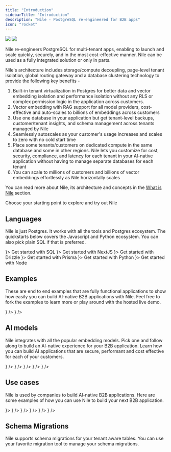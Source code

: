 ```yaml
---
title: "Introduction"
sidebarTitle: "Introduction"
description: "Nile - PostgreSQL re-engineered for B2B apps"
icon: "rocket"
---
```


<Frame>
  <img
    className="block dark:hidden"
    src="/images/welcomebanner.png"
  />
  <img
    className="hidden dark:block"
    src="/images/welcomebanner.png"
  />
</Frame>

Nile re-engineers PostgreSQL for multi-tenant apps, enabling to launch and scale quickly, securely, and in the most cost-effective manner. Nile can be used as a fully integrated solution or only in parts.

Nile's architecture includes storage/compute decoupling, page-level tenant isolation, global routing gateway and a database clustering technology to provide the following key benefits -

1. Built-in tenant virtualization in Postgres for better data and vector embedding isolation and performance isolation without any RLS or complex permission logic in the application across customers.
2. Vector embedding with RAG support for all model providers, cost-effective and auto-scales to billions of embeddings across customers
3. Use one database in your application but get tenant-level backups, customer/tenant insights, and schema management across tenants managed by Nile
4. Seamlessly autoscales as your customer's usage increases and scales to zero with no cold start time
5. Place some tenants/customers on dedicated compute in the same database and some in other regions. Nile lets you customize for cost, security, compliance, and latency for each tenant in your AI-native application without having to manage separate databases for each tenant
6. You can scale to millions of customers and billions of vector embeddings effortlessly as Nile horizontally scales

You can read more about Nile, its architecture and concepts in the [What is Nile](https://website-git-fixlanding-niledatabase.vercel.app/docs/getting-started/what_is_nile) section.

Choose your starting point to explore and try out Nile

## Languages

Nile is just Postgres. It works with all the tools and Postgres ecosystem. The quickstarts below covers the Javascript and Python ecosystem. You can also pick plain SQL if that is preferred.

<CardGroup cols={3}>
  <Card 
    title="SQL" 
    href="/getting-started/languages/sql"
    icon={<svg
    xmlns="http://www.w3.org/2000/svg"
    width={36}
    height={36}
    viewBox="0 0 32 32"
  >
    <title>{"file_type_pgsql"}</title>
    <path d="M29.507 18.773a1.378 1.378 0 0 0-1.144-.921 2.619 2.619 0 0 0-.913.051 8.2 8.2 0 0 1-1.406.185 27.125 27.125 0 0 0 2.872-6.83c.953-3.689.444-5.369-.151-6.13A8.239 8.239 0 0 0 22.121 2a11.773 11.773 0 0 0-3.453.484 12.858 12.858 0 0 0-2.02-.184 6.565 6.565 0 0 0-3.518.867 16.039 16.039 0 0 0-2.484-.624 7.694 7.694 0 0 0-5.819.924C3.093 4.691 2.289 6.819 2.438 9.792a36.351 36.351 0 0 0 1.406 6.538 22.579 22.579 0 0 0 1.514 3.863A4.786 4.786 0 0 0 7.8 22.742a2.4 2.4 0 0 0 2.379-.516 2.08 2.08 0 0 0 .5.43 3.328 3.328 0 0 0 .944.4 5.069 5.069 0 0 0 3.3-.2c.006.171.011.335.014.477.006.229.013.454.021.665a11.641 11.641 0 0 0 .441 3.3c.016.043.037.107.059.176a3.975 3.975 0 0 0 .991 1.745 2.955 2.955 0 0 0 2.09.777 4.7 4.7 0 0 0 .977-.109 4.592 4.592 0 0 0 3.091-1.787c.811-1.155 1.206-2.894 1.277-5.635l.026-.222.017-.145.191.017h.049a7.562 7.562 0 0 0 3.163-.548c.631-.293 2.654-1.361 2.177-2.8" />
    <path
      d="M27.689 19.053c-3.163.652-3.38-.418-3.38-.418 3.339-4.955 4.735-11.245 3.53-12.784-3.286-4.2-8.975-2.213-9.07-2.162l-.031.006a11.28 11.28 0 0 0-2.11-.22 5.212 5.212 0 0 0-3.34 1S3.14.294 3.612 9.733c.1 2.008 2.878 15.194 6.191 11.211 1.211-1.456 2.381-2.688 2.381-2.688a3.071 3.071 0 0 0 2.006.512l.057-.048a2.21 2.21 0 0 0 .023.567c-.854.954-.6 1.121-2.309 1.472-1.726.356-.712.989-.05 1.155a3.508 3.508 0 0 0 3.915-1.272l-.05.2c.334.268.569 1.742.53 3.079a8.481 8.481 0 0 0 .2 2.971c.264.717.526 2.329 2.769 1.849a3.307 3.307 0 0 0 2.98-3.179c.1-1.234.313-1.052.326-2.155l.174-.522c.2-1.673.032-2.213 1.186-1.962l.281.025a6.4 6.4 0 0 0 2.615-.44c1.406-.652 2.239-1.742.853-1.455"
      style={{
        fill: "#336791",
      }}
    />
    <path
      d="M13.882 10.631a.981.981 0 0 0-.674.1.247.247 0 0 0-.1.164.48.48 0 0 0 .117.314.881.881 0 0 0 .559.349.637.637 0 0 0 .09.006.725.725 0 0 0 .687-.467c.035-.248-.326-.414-.676-.463m9.442.008c-.027-.195-.374-.25-.7-.2s-.647.194-.62.389a.667.667 0 0 0 .62.411.592.592 0 0 0 .083-.006.8.8 0 0 0 .451-.247.5.5 0 0 0 .169-.343"
      style={{
        fill: "#fff",
      }}
    />
    <path
      d="M28.741 18.979c-.121-.365-.509-.482-1.154-.349-1.915.4-2.6.121-2.826-.044a26.327 26.327 0 0 0 3.373-7.565 14.374 14.374 0 0 0 .5-3.253 3.513 3.513 0 0 0-.509-2.2 7.482 7.482 0 0 0-6.049-2.825 10.363 10.363 0 0 0-3.5.551 8.717 8.717 0 0 0-1.968-.253 5.684 5.684 0 0 0-3.372.929 15.051 15.051 0 0 0-2.74-.718 6.978 6.978 0 0 0-5.242.805c-1.5 1.064-2.2 2.966-2.061 5.653a35.489 35.489 0 0 0 1.373 6.348c1.07 3.505 2.233 5.49 3.457 5.9a1.548 1.548 0 0 0 .491.081 2.049 2.049 0 0 0 1.563-.886q1.042-1.25 2.155-2.438a3.472 3.472 0 0 0 1.55.417v.042q-.14.166-.273.338c-.375.475-.452.574-1.658.823-.343.071-1.254.259-1.267.9-.014.7 1.077.991 1.2 1.022a5.144 5.144 0 0 0 1.249.162 3.634 3.634 0 0 0 2.5-.934 23.674 23.674 0 0 0 .381 5.684 2.854 2.854 0 0 0 2.729 2.1 4.378 4.378 0 0 0 .917-.1 3.462 3.462 0 0 0 3.156-3.212c.177-1.026.481-3.475.624-4.789a3.859 3.859 0 0 0 1.11.137 6.6 6.6 0 0 0 2.519-.48c.712-.331 2-1.141 1.763-1.846Zm-4.69-8.879a7.968 7.968 0 0 1-.116 1.107 10.229 10.229 0 0 0-.14 1.3 9.859 9.859 0 0 0 .1 1.47 5.236 5.236 0 0 1-.229 2.986 3.882 3.882 0 0 1-.207-.426c-.058-.141-.185-.368-.359-.681-.68-1.22-2.274-4.078-1.458-5.244.243-.347.86-.7 2.408-.512Zm-1.877-6.569a6.617 6.617 0 0 1 5.334 2.522c.975 1.245-.1 6.912-3.205 11.8l-.094-.119-.039-.049a5.524 5.524 0 0 0 .506-3.8 9.114 9.114 0 0 1-.1-1.352 9.572 9.572 0 0 1 .131-1.206 7.614 7.614 0 0 0 .123-1.493.619.619 0 0 0 .013-.21 8.381 8.381 0 0 0-1.912-3.6 8.61 8.61 0 0 0-3.039-2.284 10.246 10.246 0 0 1 2.28-.214ZM9.479 20.654c-.627.754-1.061.61-1.2.562-.928-.31-2.006-2.272-2.955-5.384a35.167 35.167 0 0 1-1.34-6.159c-.12-2.4.462-4.074 1.73-4.974 2.063-1.463 5.456-.587 6.819-.143-.02.019-.04.037-.059.057-2.237 2.259-2.184 6.119-2.178 6.355 0 .091.007.22.018.4a15.969 15.969 0 0 1-.081 3.226 4.08 4.08 0 0 0 1.067 3.413q.133.138.278.262a55.7 55.7 0 0 0-2.1 2.385Zm2.39-3.19a3.3 3.3 0 0 1-.865-2.764 16.7 16.7 0 0 0 .087-3.381 15.422 15.422 0 0 1-.014-.243A4.3 4.3 0 0 1 14 10.223a1.188 1.188 0 0 1 .918 1.026c.646 2.989.085 4.234-.365 5.235-.093.206-.181.4-.255.6l-.058.156a10.218 10.218 0 0 0-.368 1.109 2.788 2.788 0 0 1-2-.887Zm.113 4.03a1.733 1.733 0 0 1-.523-.225 2.553 2.553 0 0 1 .557-.166c1.418-.292 1.637-.5 2.116-1.105.11-.139.234-.3.406-.489.256-.287.374-.238.586-.15a.829.829 0 0 1 .408.525.585.585 0 0 1-.05.491 3.1 3.1 0 0 1-3.499 1.12Zm7.424 6.906a2.113 2.113 0 0 1-2.754-1.526 31.129 31.129 0 0 1-.3-6.853.392.392 0 0 0-.017-.124 1.643 1.643 0 0 0-.048-.23 1.589 1.589 0 0 0-.862-1.034 1.216 1.216 0 0 0-.793-.1 9.586 9.586 0 0 1 .342-1.022l.058-.157c.066-.177.148-.36.235-.554.471-1.047 1.117-2.482.416-5.722a2.044 2.044 0 0 0-2.468-1.669 5.694 5.694 0 0 0-1.887.591c-.078.04-.15.078-.216.115a8.244 8.244 0 0 1 1.918-4.952 4.711 4.711 0 0 1 3.57-1.336 7.567 7.567 0 0 1 5.781 2.763 8.774 8.774 0 0 1 1.582 2.71c-1.463-.149-2.458.14-2.962.861-1.1 1.568.6 4.612 1.416 6.075.15.268.279.5.319.6a5.432 5.432 0 0 0 .861 1.387c.077.1.152.189.208.271-.443.128-1.239.423-1.166 1.9-.058.74-.474 4.205-.686 5.43-.279 1.617-.874 2.22-2.548 2.579Zm7.242-8.288a5.714 5.714 0 0 1-1.931.4 2.422 2.422 0 0 1-1.3-.167c-.045-.919.3-1.015.66-1.117.057-.016.112-.032.166-.05a1.353 1.353 0 0 0 .11.08c.639.422 1.78.467 3.39.135h.018a4.334 4.334 0 0 1-1.116.72Z"
      style={{
        fill: "#fff",
      }}
    />
  </svg>}>
    Get started with SQL
  </Card>
  <Card 
    title="NextJS" 
    href="/getting-started/languages/nextjs"
    icon={<svg
    xmlns="http://www.w3.org/2000/svg"
    width={36}
    height={36}
    preserveAspectRatio="xMidYMid"
    viewBox="0 0 256 256"
  >
    <path d="M119.617.069c-.55.05-2.302.225-3.879.35-36.36 3.278-70.419 22.894-91.99 53.044-12.012 16.764-19.694 35.78-22.597 55.922C.125 116.415 0 118.492 0 128.025c0 9.533.125 11.61 1.151 18.64 6.957 48.065 41.165 88.449 87.56 103.411 8.309 2.678 17.067 4.504 27.027 5.605 3.879.425 20.645.425 24.524 0 17.192-1.902 31.756-6.155 46.12-13.486 2.202-1.126 2.628-1.426 2.327-1.677-.2-.15-9.584-12.735-20.845-27.948l-20.47-27.648-25.65-37.956c-14.114-20.868-25.725-37.932-25.825-37.932-.1-.025-.2 16.84-.25 37.431-.076 36.055-.1 37.506-.551 38.357-.65 1.226-1.151 1.727-2.202 2.277-.801.4-1.502.475-5.28.475h-4.33l-1.15-.725a4.679 4.679 0 0 1-1.677-1.827l-.526-1.126.05-50.166.075-50.192.776-.976c.4-.525 1.251-1.2 1.852-1.526 1.026-.5 1.426-.55 5.755-.55 5.105 0 5.956.2 7.282 1.651.376.4 14.264 21.318 30.88 46.514 16.617 25.195 39.34 59.599 50.5 76.488l20.27 30.7 1.026-.675c9.084-5.905 18.693-14.312 26.3-23.07 16.191-18.59 26.626-41.258 30.13-65.428 1.026-7.031 1.151-9.108 1.151-18.64 0-9.534-.125-11.61-1.151-18.641-6.957-48.065-41.165-88.449-87.56-103.411-8.184-2.652-16.892-4.479-26.652-5.58-2.402-.25-18.943-.525-21.02-.325Zm52.401 77.414c1.201.6 2.177 1.752 2.527 2.953.2.65.25 14.562.2 45.913l-.074 44.987-7.933-12.16-7.958-12.16v-32.702c0-21.143.1-33.028.25-33.603.4-1.401 1.277-2.502 2.478-3.153 1.026-.525 1.401-.575 5.33-.575 3.704 0 4.354.05 5.18.5Z" />
  </svg>}>
    Get started with NextJS
  </Card>
  <Card 
    title="Drizzle" 
    href="/getting-started/languages/drizzle"
    icon={<svg
    xmlns="http://www.w3.org/2000/svg"
    width={36}
    height={36}
    fill="none"
  >
    <rect width={36} height={36} fill="#17161B" rx={5} />
    <path
      fill="#C5F74F"
      d="M8.108 16.658c.336-.563 1.087-.762 1.677-.446.59.316.796 1.028.46 1.59l-3.946 6.602c-.336.562-1.087.762-1.678.446-.59-.316-.796-1.028-.46-1.59l3.947-6.602ZM16.613 11.596c.336-.562 1.087-.762 1.678-.446.59.316.796 1.028.46 1.59l-3.946 6.602c-.337.563-1.088.762-1.678.446-.59-.316-.796-1.028-.46-1.59l3.946-6.602ZM29.701 11.596c.336-.562 1.087-.762 1.677-.446.59.316.797 1.029.46 1.59l-3.946 6.603c-.336.562-1.087.762-1.677.445-.59-.316-.796-1.028-.46-1.59l3.946-6.602ZM21.193 16.658c.336-.563 1.087-.762 1.678-.446.59.316.796 1.028.46 1.59l-3.946 6.602c-.337.562-1.088.762-1.678.446-.59-.316-.796-1.028-.46-1.59l3.946-6.602Z"
    />
  </svg>}>
    Get started with Drizzle
  </Card>
  <Card 
    title="Prisma" 
    href="/getting-started/languages/prisma"
    icon={<svg
    xmlns="http://www.w3.org/2000/svg"
    width={36}
    height={36}
    viewBox="0 0 32 32"
  >
    <title>{"file_type_prisma"}</title>
    <path
      d="m25.21 24.21-12.471 3.718a.525.525 0 0 1-.667-.606l4.456-21.511a.43.43 0 0 1 .809-.094l8.249 17.661a.6.6 0 0 1-.376.832Zm2.139-.878L17.8 2.883A1.531 1.531 0 0 0 16.491 2a1.513 1.513 0 0 0-1.4.729L4.736 19.648a1.592 1.592 0 0 0 .018 1.7l5.064 7.909a1.628 1.628 0 0 0 1.83.678l14.7-4.383a1.6 1.6 0 0 0 1-2.218Z"
      style={{
        fill: "#d2d2d2",
        fillRule: "evenodd",
      }}
    />
  </svg>
}>
    Get started with Prisma
  </Card>
  <Card 
    title="Python" 
    href="/getting-started/languages/python"
    icon={<svg
    xmlns="http://www.w3.org/2000/svg"
    width={45}
    height={45}
    fill="none"
    viewBox="0 0 64 64"
  >
    <path
      fill="url(#a)"
      d="M31.885 16c-8.124 0-7.617 3.523-7.617 3.523l.01 3.65h7.752v1.095H21.197S16 23.678 16 31.876c0 8.196 4.537 7.906 4.537 7.906h2.708v-3.804s-.146-4.537 4.465-4.537h7.688s4.32.07 4.32-4.175v-7.019S40.374 16 31.885 16zm-4.275 2.454a1.394 1.394 0 1 1 0 2.79 1.393 1.393 0 0 1-1.395-1.395c0-.771.624-1.395 1.395-1.395z"
    />
    <path
      fill="url(#b)"
      d="M32.115 47.833c8.124 0 7.617-3.523 7.617-3.523l-.01-3.65H31.97v-1.095h10.832S48 40.155 48 31.958c0-8.197-4.537-7.906-4.537-7.906h-2.708v3.803s.146 4.537-4.465 4.537h-7.688s-4.32-.07-4.32 4.175v7.019s-.656 4.247 7.833 4.247zm4.275-2.454a1.393 1.393 0 0 1-1.395-1.395 1.394 1.394 0 1 1 1.395 1.395z"
    />
    <defs>
      <linearGradient
        id="a"
        x1={19.075}
        x2={34.898}
        y1={18.782}
        y2={34.658}
        gradientUnits="userSpaceOnUse"
      >
        <stop stopColor="#387EB8" />
        <stop offset={1} stopColor="#366994" />
      </linearGradient>
      <linearGradient
        id="b"
        x1={28.809}
        x2={45.803}
        y1={28.882}
        y2={45.163}
        gradientUnits="userSpaceOnUse"
      >
        <stop stopColor="#FFE052" />
        <stop offset={1} stopColor="#FFC331" />
      </linearGradient>
    </defs>
  </svg>
}>
    Get started with Python
  </Card>
  <Card 
    title="Node" 
    href="/getting-started/languages/node"
    icon={<svg xmlns="http://www.w3.org/2000/svg" width={48} height={48}>
    <path
      fill="#388e3c"
      d="m17.204 19.122-4.907 2.715a.563.563 0 0 0-.297.492v5.433c0 .203.113.39.297.492l4.908 2.717c.183.101.41.101.593 0l4.907-2.717a.566.566 0 0 0 .295-.492v-5.433a.564.564 0 0 0-.297-.492l-4.906-2.715a.613.613 0 0 0-.594 0m25.248 4.891-.818.452a.093.093 0 0 0-.049.082v.906c0 .034.019.065.049.082l.818.453a.102.102 0 0 0 .099 0l.818-.453a.095.095 0 0 0 .049-.082v-.906a.094.094 0 0 0-.05-.082l-.818-.452c-.015-.009-.032-.013-.049-.013s-.034.004-.049.013"
    />
    <path
      fill="#37474f"
      d="m35.751 13.364-2.389-1.333a.243.243 0 0 0-.361.212L33 20.295l-2.203-1.219a.613.613 0 0 0-.594 0h.001l-4.907 2.715a.563.563 0 0 0-.297.491v5.433c0 .203.113.39.297.492l4.908 2.717c.183.101.41.101.593 0l4.907-2.717a.565.565 0 0 0 .295-.492V13.788a.487.487 0 0 0-.249-.424zm-2.885 13.094-2.23 1.235a.28.28 0 0 1-.269 0l-2.231-1.235a.255.255 0 0 1-.136-.224v-2.47c0-.092.051-.177.135-.224l2.231-1.234h-.001a.29.29 0 0 1 .27 0l2.23 1.234a.259.259 0 0 1 .135.225v2.47a.257.257 0 0 1-.134.223z"
    />
    <path
      fill="#2e7d32"
      d="M17.204 19.122 12 27.762c0 .203.113.39.297.492l4.908 2.717c.183.101.41.101.593 0L23 22.329a.564.564 0 0 0-.297-.492l-4.906-2.715a.613.613 0 0 0-.594 0"
    />
    <path
      fill="#4caf50"
      d="m17.204 19.122-4.907 2.715a.563.563 0 0 0-.297.492l5.204 8.642c.183.101.41.101.593 0l4.907-2.717a.565.565 0 0 0 .296-.492l-5.203-8.64a.613.613 0 0 0-.594 0"
    />
    <path
      fill="#37474f"
      d="m47.703 21.791-4.906-2.715a.613.613 0 0 0-.594 0h.001l-4.907 2.715a.574.574 0 0 0-.297.503v5.411c0 .209.114.402.297.503l4.908 2.717a.613.613 0 0 0 .593 0l2.263-1.253a.3.3 0 0 0-.002-.526l-4.924-2.687a.263.263 0 0 1-.135-.228v-2.466c0-.092.05-.177.13-.221l2.235-1.236h-.001a.29.29 0 0 1 .27 0l2.235 1.237c.08.044.13.129.13.221v2.012a.241.241 0 0 0 .363.208l2.398-1.393a.483.483 0 0 0 .24-.417v-1.88a.576.576 0 0 0-.297-.505zm-37 0-4.906-2.715a.613.613 0 0 0-.594 0h.001L.297 21.791a.574.574 0 0 0-.297.503v7.465a.241.241 0 0 0 .363.208l2.398-1.393A.482.482 0 0 0 3 28.157v-4.393c0-.092.05-.177.13-.221l2.235-1.236a.29.29 0 0 1 .27 0l2.235 1.237c.08.044.13.129.13.221v4.393a.48.48 0 0 0 .24.417l2.398 1.393a.246.246 0 0 0 .242.001.245.245 0 0 0 .12-.21v-7.464a.576.576 0 0 0-.297-.504z"
    />
  </svg>
}>
    Get started with Node
  </Card>
</CardGroup>


## Examples

These are end to end examples that are fully functional applications to show how easily you can build AI-native B2B applications with Nile. Feel free to fork the examples to learn more or play around with the hosted live demo.

<CardGroup>
  <Card
    title="Chat with PDF"
    description="Build a chat interface for your PDF documents"
    href="/getting-started/examples/chat_with_pdf"
    icon={<svg
    xmlns="http://www.w3.org/2000/svg"
    xmlSpace="preserve"
    width={800}
    height={800}
    viewBox="0 0 60 60"
    {...props}
  >
    <path d="M57.348.793H12.652A2.655 2.655 0 0 0 10 3.446v7.347h34.348A4.658 4.658 0 0 1 49 15.446v25.347h1.586L60 50.207V3.446A2.655 2.655 0 0 0 57.348.793z" />
    <path d="M44.348 12.793H2.652A2.655 2.655 0 0 0 0 15.446v43.761l9.414-9.414h34.934A2.655 2.655 0 0 0 47 47.14V15.446a2.655 2.655 0 0 0-2.652-2.653zM11 22.793h12a1 1 0 1 1 0 2H11a1 1 0 1 1 0-2zm25 16H11a1 1 0 1 1 0-2h25a1 1 0 1 1 0 2zm0-7H11a1 1 0 1 1 0-2h25a1 1 0 1 1 0 2z" />
  </svg>}
  />
  <Card
    title="Code Assistant"
    description="Build an AI code assistant"
    href="/getting-started/examples/code_assistant"
    icon="vector.png"
  />
  <Card
    title="Task Genius"
    description="Build a task management app with AI"
    href="/getting-started/examples/task_genius"
    icon="taskgenius2.png"
  />
  <Card
    title="Sales Insight"
    description="Build a sales intelligence app"
    href="/getting-started/examples/sales_insight"
    icon={<svg
    xmlns="http://www.w3.org/2000/svg"
    xmlSpace="preserve"
    width={36}
    height={36}
    fill="#fff"
    viewBox="0 0 512 512"
    {...props}
  >
    <path d="M133.12 149.049H5.689A5.69 5.69 0 0 0 0 154.738V471.04c0 9.425 7.641 17.067 17.067 17.067H133.12a5.69 5.69 0 0 0 5.689-5.689v-327.68a5.69 5.69 0 0 0-5.689-5.689zM89.889 418.702h-40.96c-9.425 0-17.067-7.641-17.067-17.067s7.641-17.067 17.067-17.067h40.96c9.425 0 17.067 7.641 17.067 17.067s-7.641 17.067-17.067 17.067zm0-83.058h-40.96c-9.425 0-17.067-7.641-17.067-17.067 0-9.425 7.641-17.067 17.067-17.067h40.96c9.425 0 17.067 7.641 17.067 17.067s-7.641 17.067-17.067 17.067zm0-83.057h-40.96c-9.425 0-17.067-7.641-17.067-17.067s7.641-17.067 17.067-17.067h40.96c9.425 0 17.067 7.641 17.067 17.067s-7.641 17.067-17.067 17.067zM494.933 23.893H17.067C7.641 23.893 0 31.535 0 40.96v68.267a5.69 5.69 0 0 0 5.689 5.689h500.622a5.69 5.69 0 0 0 5.689-5.689V40.96c0-9.425-7.641-17.067-17.067-17.067zM64.853 80.782c-6.284 0-11.378-5.094-11.378-11.378s5.094-11.378 11.378-11.378 11.378 5.094 11.378 11.378-5.094 11.378-11.378 11.378zm45.511 0c-6.284 0-11.378-5.094-11.378-11.378s5.094-11.378 11.378-11.378 11.378 5.094 11.378 11.378-5.094 11.378-11.378 11.378zm45.512 0c-6.284 0-11.378-5.094-11.378-11.378s5.094-11.378 11.378-11.378 11.378 5.094 11.378 11.378c-.001 6.284-5.095 11.378-11.378 11.378zM506.311 149.049h-327.68a5.69 5.69 0 0 0-5.689 5.689v327.68a5.69 5.69 0 0 0 5.689 5.689h316.302c9.425 0 17.067-7.641 17.067-17.067V154.738a5.689 5.689 0 0 0-5.689-5.689zm-101.262 215.04V409.6c0 9.425-7.641 17.067-17.067 17.067H296.96c-9.425 0-17.067-7.641-17.067-17.067v-45.511c0-17.92 7.583-34.092 19.695-45.511-41.186-38.831-13.463-108.089 42.883-108.089 56.395 0 84.023 69.303 42.883 108.089 12.112 11.418 19.695 27.591 19.695 45.511z" />
  </svg>}
  />
</CardGroup>

## AI models

Nile integrates with all the popular embedding models. Pick one and follow along to build an AI-native experience for your B2B application. Learn how you can build AI applications that are secure, performant and cost effective for each of your customers.

<CardGroup>
  <Card
    title="Cohere"
    description="Use Cohere's embedding models"
    href="/ai-embeddings/embedding-models/cohere"
    icon={<svg
    xmlns="http://www.w3.org/2000/svg"
    width={500}
    height={500}
    fill="none"
    viewBox="0 0 512 512"
    {...props}
  >
    <path
      fill="#39594D"
      d="M28.706 17.497c2.525 0 4.735-1.263 5.609-3.812.17-.51-.074-.85-.558-.85h-.948c-.437 0-.728.194-.923.606-.752 1.482-1.797 2.015-3.108 2.015-2.332 0-3.764-1.627-3.764-4.346 0-2.719 1.482-4.347 3.714-4.347 1.36 0 2.478.583 3.182 1.967.219.413.484.607.923.607h.947c.485 0 .729-.316.559-.778-1.02-2.769-3.303-3.836-5.633-3.836-3.52 0-6.144 2.599-6.144 6.387 0 3.788 2.502 6.387 6.144 6.387ZM92.25 9.993c.315-2.065 1.724-3.351 3.642-3.351 1.919 0 3.351 1.31 3.52 3.35H92.25Zm3.74 7.504c2.234 0 4.468-1.044 5.561-3.4.267-.558.024-.947-.461-.947h-.898c-.436 0-.704.194-.923.583-.728 1.286-1.99 1.82-3.277 1.82-2.21 0-3.643-1.505-3.812-3.957h8.912c.485 0 .802-.267.802-.777-.098-3.812-2.574-6.094-5.998-6.094-3.425 0-6.144 2.477-6.144 6.387 0 3.909 2.647 6.386 6.241 6.386l-.003-.001Zm-14.132-6.07h.802c.484 0 .752-.267.825-.778.463-3.28 2.383-3.716 4.426-3.618a.75.75 0 0 0 .794-.754v-.752c0-.485-.243-.778-.728-.802-1.807-.069-3.42.552-4.351 2.308-.052.096-.195.07-.207-.038l-.151-1.324c-.048-.485-.315-.728-.802-.728H78.8a.778.778 0 0 0-.778.777v.413c0 .429.348.778.778.778h1.506c.428 0 .777.348.777.778v2.962c0 .428.348.778.778.778h-.003Zm-3.278 5.828h7.6c.485 0 .778-.291.778-.778v-.413c0-.485-.291-.777-.778-.777h-1.943c-.484 0-.777-.292-.777-.778v-1.336c0-.485-.292-.778-.778-.778h-.826c-.485 0-.778.29-.778.778v1.336c0 .485-.291.778-.777.778h-1.724c-.485 0-.778.29-.778.777v.413c0 .485.291.778.778.778h.003Zm-11.728-7.26c.315-2.065 1.723-3.351 3.642-3.351 1.919 0 3.351 1.31 3.52 3.35h-7.162Zm3.74 7.503c2.234 0 4.468-1.043 5.56-3.399.268-.558.025-.947-.46-.947h-.898c-.437 0-.704.194-.923.582-.728 1.287-1.99 1.821-3.277 1.821-2.21 0-3.643-1.505-3.812-3.957h8.912c.485 0 .802-.267.802-.778-.098-3.812-2.574-6.094-5.998-6.094-3.425 0-6.144 2.478-6.144 6.387 0 3.91 2.647 6.387 6.241 6.387l-.003-.002Zm-28.093 0c3.642 0 6.241-2.695 6.241-6.387 0-3.691-2.599-6.386-6.241-6.386-3.642 0-6.241 2.744-6.241 6.386 0 .85.145 1.798.582 2.841.22.51.632.583 1.07.267l.703-.51c.365-.268.461-.583.34-1.044a5.16 5.16 0 0 1-.244-1.601c0-2.55 1.53-4.299 3.788-4.299s3.788 1.724 3.788 4.346c0 2.623-1.506 4.347-3.74 4.347-.778 0-1.506-.146-2.38-.802-.364-.291-.704-.34-1.092-.048l-.535.389c-.437.315-.485.752-.074 1.093a6.378 6.378 0 0 0 4.032 1.408h.003Zm9.323-.243h.802a.778.778 0 0 0 .778-.778v-5.802c0-2.452 1.31-3.91 3.35-3.91 1.846 0 2.915 1.215 2.915 3.449v6.265c0 .428.348.778.778.778h.825a.778.778 0 0 0 .778-.778V9.825c0-3.277-1.675-5.099-4.516-5.099-1.934 0-3.077.792-3.93 1.894a.11.11 0 0 1-.197-.067V1.278A.785.785 0 0 0 52.624.5h-.802a.778.778 0 0 0-.778.778v15.2c0 .427.348.777.778.777Z"
    />
    <g clipPath="url(#a)">
      <path
        fill="#39594D"
        fillRule="evenodd"
        d="M5.508 10.622c.457 0 1.367-.025 2.626-.543 1.466-.604 4.383-1.7 6.487-2.825 1.471-.787 2.117-1.828 2.117-3.23A3.523 3.523 0 0 0 13.213.5H5.061C2.266.5 0 2.766 0 5.561s2.122 5.06 5.508 5.06Z"
        clipRule="evenodd"
      />
      <path
        fill="#D18EE2"
        fillRule="evenodd"
        d="M6.887 14.107a3.39 3.39 0 0 1 2.09-3.13l2.568-1.066C14.142 8.833 17 10.74 17 13.554a3.944 3.944 0 0 1-3.945 3.943h-2.78a3.39 3.39 0 0 1-3.388-3.39Z"
        clipRule="evenodd"
      />
      <path
        fill="#FF7759"
        d="M2.917 11.29A2.917 2.917 0 0 0 0 14.206v.377a2.917 2.917 0 0 0 5.835 0v-.378a2.917 2.917 0 0 0-2.918-2.917Z"
      />
    </g>
    <defs>
      <clipPath id="a">
        <path fill="#fff" d="M0 .5h17v17H0z" />
      </clipPath>
    </defs>
  </svg>}
  />
  <Card
    title="OpenAI"
    description="Use OpenAI's embedding models"
    href="/ai-embeddings/embedding-models/open_ai"
    icon={<svg
    xmlns="http://www.w3.org/2000/svg"
    width={100}
    height={28}
    fill="none"
    {...props}
  >
    <path
      fill="#fff"
      fillRule="evenodd"
      d="M24.801 5.864a6.863 6.863 0 0 1 .59 5.637V11.5a6.944 6.944 0 0 1 .857 8.137 6.866 6.866 0 0 1-4.59 3.329 6.943 6.943 0 0 1-6.624 4.809 6.86 6.86 0 0 1-5.177-2.307 6.941 6.941 0 0 1-7.476-3.33 6.863 6.863 0 0 1-.59-5.637 6.943 6.943 0 0 1-.853-8.14 6.866 6.866 0 0 1 4.59-3.329 6.942 6.942 0 0 1 6.62-4.805 6.865 6.865 0 0 1 5.177 2.308 6.941 6.941 0 0 1 7.476 3.33Zm-13.07 18.915a5.146 5.146 0 0 0 3.305 1.195 5.17 5.17 0 0 0 5.158-5.163v-6.404a.081.081 0 0 0-.045-.064l-2.319-1.339v7.734a.892.892 0 0 1-.45.78l-5.486 3.169c-.048.03-.121.07-.163.092Zm-8.403-7.002a5.14 5.14 0 0 0 .616 3.46 5.17 5.17 0 0 0 7.053 1.889l5.545-3.202a.086.086 0 0 0 .033-.071v-2.678l-6.697 3.868a.893.893 0 0 1-.901 0L3.49 17.874a6.325 6.325 0 0 1-.114-.068l-.049-.029ZM5.187 7A5.146 5.146 0 0 0 2.5 9.262a5.169 5.169 0 0 0 1.889 7.05l5.546 3.205a.082.082 0 0 0 .078-.007l2.319-1.339-6.697-3.866a.893.893 0 0 1-.45-.78V7.084l.002-.085Zm9.665 2.828 6.697 3.868c.279.16.45.458.448.78V21a5.164 5.164 0 0 0 .797-9.317l-5.546-3.201a.082.082 0 0 0-.078.007l-2.318 1.337Zm9.002.394a7.509 7.509 0 0 0-.16-.097l-5.487-3.168a.893.893 0 0 0-.9 0l-6.698 3.867V8.146a.086.086 0 0 1 .033-.071l5.545-3.2a5.162 5.162 0 0 1 7.667 5.346ZM7.03 13.655l2.32 1.339.003-7.732a.89.89 0 0 1 .451-.78l5.486-3.168c.048-.03.12-.07.163-.092a5.164 5.164 0 0 0-8.467 3.965v6.404c.003.028.02.052.044.064Zm6.562-3.1-2.983 1.723v3.444l2.983 1.722 2.983-1.722v-3.444l-2.983-1.722ZM31.45 13.47c0 4.504 2.893 7.645 6.901 7.645s6.901-3.14 6.901-7.645c0-4.504-2.893-7.645-6.9-7.645-4.01 0-6.902 3.14-6.902 7.645Zm11.157 0c0 3.223-1.756 5.31-4.256 5.31s-4.256-2.087-4.256-5.31c0-3.223 1.756-5.31 4.256-5.31s4.256 2.087 4.256 5.31ZM52.7 21.115c3.037 0 4.773-2.562 4.773-5.64 0-3.08-1.736-5.642-4.773-5.642-1.405 0-2.438.558-3.12 1.364V10.04H47.1v14.567h2.48V19.75c.682.806 1.715 1.364 3.12 1.364Zm-3.182-5.95c0-2.046 1.157-3.162 2.686-3.162 1.797 0 2.769 1.405 2.769 3.471s-.971 3.471-2.769 3.471c-1.529 0-2.686-1.136-2.686-3.14v-.64ZM68.832 18.078c-.765 1.9-2.48 3.037-4.65 3.037-3.099 0-5.268-2.294-5.268-5.64 0-3.183 2.025-5.642 5.165-5.642 3.141 0 4.815 2.377 4.815 5.352v.826H61.29c.186 1.86 1.302 2.996 2.893 2.996 1.219 0 2.19-.62 2.52-1.735l2.129.806Zm-2.438-3.926c-.021-1.199-.765-2.232-2.335-2.232-1.281 0-2.273.765-2.645 2.232h4.98Z"
      clipRule="evenodd"
    />
    <path
      fill="#fff"
      d="M70.754 20.888h2.48v-6.364c0-1.55 1.136-2.376 2.252-2.376 1.363 0 1.9.97 1.9 2.314v6.426h2.48v-7.15c0-2.334-1.364-3.905-3.637-3.905-1.405 0-2.376.641-2.996 1.364V10.04h-2.479v10.848Z"
    />
    <path
      fill="#fff"
      fillRule="evenodd"
      d="m81.508 20.888 5.62-14.836h2.996l5.62 14.836h-2.666l-1.28-3.389h-6.406l-1.26 3.389h-2.624Zm9.421-5.703-2.355-6.199-2.314 6.199h4.67Z"
      clipRule="evenodd"
    />
    <path fill="#fff" d="M100 6.095h-2.645v14.836H100V6.095Z" />
  </svg>}
  />
  <Card
    title="Fireworks"
    description="Use Fireworks' embedding models"
    href="/ai-embeddings/embedding-models/fireworks"
    icon={<svg
    xmlns="http://www.w3.org/2000/svg"
    width={100}
    height={28}
    style={{
      shapeRendering: "geometricPrecision",
      textRendering: "geometricPrecision",
      imageRendering: "optimizeQuality",
      fillRule: "evenodd",
      clipRule: "evenodd",
    }}
    {...props}
  >
    <path
      fill="#671fff"
      d="M54.5 44.5a57.124 57.124 0 0 1 15 1 710.673 710.673 0 0 0 20 46 694.752 694.752 0 0 0 20-46c5-1.333 10-1.333 15 0a4928.91 4928.91 0 0 0-21.5 52c-2.816 8.492-8.649 11.992-17.5 10.5-3.062-1.061-5.562-2.894-7.5-5.5a1038.402 1038.402 0 0 1-23.5-58Z"
      style={{
        opacity: 0.931,
      }}
    />
    <path
      fill="#6720ff"
      d="M-.5 134.5v-5a98.714 98.714 0 0 0 5-8.5l52-1a1738.9 1738.9 0 0 1-35-35.5c-1.114-1.223-1.28-2.556-.5-4 1.376-3.673 3.21-7.006 5.5-10a2632.915 2632.915 0 0 1 43.5 43c4.576 8.574 2.743 15.407-5.5 20.5-21.664.5-43.33.667-65 .5Z"
      style={{
        opacity: 0.931,
      }}
    />
    <path
      fill="#6720ff"
      d="M179.5 130.5v4c-21.669.167-43.336 0-65-.5-8.243-5.093-10.076-11.926-5.5-20.5l43-43a9.564 9.564 0 0 1 3 3c.249 2.677 1.249 5.01 3 7 .781 1.444.614 2.777-.5 4a1753.25 1753.25 0 0 1-35 35.5c17.343.167 34.676.667 52 1.5a95.537 95.537 0 0 1 5 9Z"
      style={{
        opacity: 0.936,
      }}
    />
  </svg>}
  />
  <Card
    title="Google AI"
    description="Use Google's embedding models"
    href="/ai-embeddings/embeddin-models/google"
    icon={<svg
      xmlns="http://www.w3.org/2000/svg"
      width={36}
      height={36}
      viewBox="0 0 32 32"
      {...props}
    >
      <defs>
        <path
          id="A"
          d="M44.5 20H24v8.5h11.8C34.7 33.9 30.1 37 24 37c-7.2 0-13-5.8-13-13s5.8-13 13-13c3.1 0 5.9 1.1 8.1 2.9l6.4-6.4C34.6 4.1 29.6 2 24 2 11.8 2 2 11.8 2 24s9.8 22 22 22c11 0 21-8 21-22 0-1.3-.2-2.7-.5-4z"
        />
      </defs>
      <clipPath id="B">
        <use xlinkHref="#A" />
      </clipPath>
      <g transform="matrix(.727273 0 0 .727273 -.954545 -1.45455)">
        <path
          d="M0 37V11l17 13z"
          clipPath="url(#B)"
          fill="#fbbc05"
        />
        <path
          d="M0 11l17 13 7-6.1L48 14V0H0z"
          clipPath="url(#B)"
          fill="#ea4335"
        />
        <path
          d="M0 37l30-23 7.9 1L48 0v48H0z"
          clipPath="url(#B)"
          fill="#34a853"
        />
        <path
          d="M48 48L17 24l-4-3 35-10z"
          clipPath="url(#B)"
          fill="#4285f4"
        />
      </g>
    </svg>}
  />
  <Card
    title="Deep Infra"
    description="Use Deep Infra's embedding models"
    href="/ai-embeddings/embedding-models/deepinfra"
    icon="deepinfra.svg"
  />
  <Card
    title="Voyage"
    description="Use Voyage's embedding models"
    href="/ai-embeddings/embedding-models/voyage"
    icon={<svg
    xmlns="http://www.w3.org/2000/svg"
    width={36}
    height={36}
    viewBox="0 0 32 32"
    style={{
      shapeRendering: "geometricPrecision",
      textRendering: "geometricPrecision",
      imageRendering: "optimizeQuality",
      fillRule: "evenodd",
      clipRule: "evenodd",
    }}
    {...props}
  >
    <path
      fill="#2a3275"
      d="M263.5 63.5c4.846 4.253 5.18 8.92 1 14a18.085 18.085 0 0 1-3.5-2c-2.607.623-5.107 1.29-7.5 2-18.029 5.254-23.529 16.587-16.5 34 3.103 3.614 6.603 6.614 10.5 9a51.569 51.569 0 0 1-1 7h-3v-4c-5.179-.302-10.179.365-15 2-7.374-8.32-11.041-17.82-11-28.5 5.125-25.302 20.458-36.469 46-33.5Z"
      style={{
        opacity: 1,
      }}
    />
    <path
      fill="#2a3275"
      d="M263.5 63.5c21.801 6.583 31.301 21.25 28.5 44-4.592 16.376-14.925 26.376-31 30h-12c-7.598-2.232-14.432-6.232-20.5-12 4.821-1.635 9.821-2.302 15-2v4h3a51.569 51.569 0 0 0 1-7c15.03 3.238 24.863-2.429 29.5-17 .719-15.806-7.115-24.472-23.5-26 2.393-.71 4.893-1.377 7.5-2a18.085 18.085 0 0 0 3.5 2c4.18-5.08 3.846-9.747-1-14Z"
      style={{
        opacity: 1,
      }}
    />
    <path
      fill="#5697d9"
      d="M320.5 138.5c-1.208-.734-2.541-1.067-4-1-9.229-1.729-14.563-7.229-16-16.5 2.386-8.066 7.72-11.732 16-11a549.517 549.517 0 0 1 29 12c6.635 8.359 5.635 15.859-3 22.5-1.406-1.168-2.572-.835-3.5 1a75.552 75.552 0 0 1-8-3l-1 1a36.213 36.213 0 0 0-9.5-5Z"
      style={{
        opacity: 0.999,
      }}
    />
    <path
      fill="#2a3274"
      d="M107.5 114.5c22.659-2.151 37.492 7.515 44.5 29 2.415 25.037-8.418 40.37-32.5 46-9.542-.078-18.542-2.578-27-7.5-2.073-3.076-4.74-5.41-8-7l1-1-6-9 1-1c-.496-1.996-1.496-3.663-3-5-1.322-21.939 8.678-36.772 30-44.5Zm5 15c14.317-.229 22.651 7.271 25 22.5-1.666 12.497-8.999 19.664-22 21.5-13-1.667-20.333-9-22-22 1.66-11.959 7.993-19.292 19-22Z"
      style={{
        opacity: 1,
      }}
    />
    <path
      fill="#5797da"
      d="M193.5 109.5c12.867-.633 18.034 5.367 15.5 18-1.167 2.5-3 4.333-5.5 5.5-8.984 3.872-18.984 7.706-30 11.5-11.195-2.725-14.695-9.392-10.5-20 1.938-2.606 4.438-4.439 7.5-5.5a311.602 311.602 0 0 0 23-9.5Z"
      style={{
        opacity: 0.998,
      }}
    />
    <path
      fill="#2a3275"
      d="m403.5 115.5 3 3c.522 3.535 1.522 6.868 3 10a18.404 18.404 0 0 1-7 2c-16.566-2.549-26.233 4.451-29 21 .829 10.488 6.162 17.488 16 21 1.548 1.294 3.548 1.961 6 2 2.452-.039 4.452-.706 6-2h2c.768.763 1.268 1.763 1.5 3 1.754-1.75 3.921-2.417 6.5-2-.313 3.913.353 7.579 2 11-.722.418-1.222 1.084-1.5 2l-1-1c-2.95.892-5.617 2.225-8 4-3.821-.902-7.821-.902-12 0-5.594-1.84-11.428-4.006-17.5-6.5-4.341-4.74-8.675-10.073-13-16l1-1c-6.456-16.257-3.122-30.757 10-43.5 9.726-7.369 20.392-9.702 32-7Z"
      style={{
        opacity: 0.997,
      }}
    />
    <path
      fill="#55a"
      d="M316.5 137.5c1.459-.067 2.792.266 4 1-1.462.971-2.795.638-4-1Z"
      style={{
        opacity: 0.012,
      }}
    />
    <path
      fill="#2a3275"
      d="M403.5 115.5c10.712 1.86 18.878 7.527 24.5 17 9.449 21.557 4.616 38.89-14.5 52-1.647-3.421-2.313-7.087-2-11-2.579-.417-4.746.25-6.5 2-.232-1.237-.732-2.237-1.5-3 13.843-8.361 17.01-19.695 9.5-34-3.648-3.236-7.148-5.903-10.5-8a18.404 18.404 0 0 0 7-2c-1.478-3.132-2.478-6.465-3-10l-3-3Z"
      style={{
        opacity: 1,
      }}
    />
    <path
      fill="#5697d9"
      d="M169.5 160.5c11.775 2.38 23.108 6.214 34 11.5 6.386 5.144 7.552 11.311 3.5 18.5-2.993 2.836-6.493 4.836-10.5 6a3518.825 3518.825 0 0 0-32-13c-6.641-9.693-4.975-17.359 5-23Z"
      style={{
        opacity: 0.998,
      }}
    />
    <path
      fill="#5697d9"
      d="m331.5 189.5-4 2c-.333-1.333-.667-1.333-1 0a67.39 67.39 0 0 0-12.5 5 31.041 31.041 0 0 1-8-4l-1 1c-2.43-2.635-3.93-5.468-4.5-8.5-.181-6.306 2.486-10.973 8-14l26-10c9.277-.863 14.61 3.303 16 12.5-1.904 7.738-6.071 12.072-12.5 13-1.676.561-3.009 1.561-4 3-.977-1.274-1.811-1.274-2.5 0Z"
      style={{
        opacity: 0.999,
      }}
    />
    <path
      fill="#2a3867"
      d="M389.5 172.5c4 1.333 8 1.333 12 0-1.548 1.294-3.548 1.961-6 2-2.452-.039-4.452-.706-6-2Z"
      style={{
        opacity: 0.621,
      }}
    />
    <path
      fill="#2a3275"
      d="M282.5 178.5c8.88 9.161 12.046 20.161 9.5 33-3.797 14.465-12.797 24.132-27 29-1.626-.354-3.459-.354-5.5 0-1.068-.934-2.401-1.268-4-1a13.116 13.116 0 0 0-1-7c-1.268.928-2.601 1.095-4 .5-4.123-6.066-2.457-8.232 5-6.5 2.14-.056 3.806-.723 5-2 14.964-5.761 19.797-16.094 14.5-31-2.028-3.192-4.528-5.859-7.5-8 3.425-2.261 4.759-5.594 4-10a9.86 9.86 0 0 1 6 1c1.032 2.693 2.698 3.36 5 2Z"
      style={{
        opacity: 0.999,
      }}
    />
    <path
      fill="#2a3274"
      d="M282.5 178.5c-2.302 1.36-3.968.693-5-2a9.86 9.86 0 0 0-6-1c.759 4.406-.575 7.739-4 10-11.476-6.166-21.309-4.5-29.5 5-7.183 12.018-5.35 22.518 5.5 31.5 5.397 3.215 11.063 4.048 17 2.5-1.194 1.277-2.86 1.944-5 2-7.457-1.732-9.123.434-5 6.5 1.399.595 2.732.428 4-.5a13.116 13.116 0 0 1 1 7c1.599-.268 2.932.066 4 1-13.499 1.561-24.499-2.772-33-13a79.702 79.702 0 0 1-9-16.5c-1.208-22.458 8.792-37.124 30-44 14.017-2.757 25.683 1.076 35 11.5Z"
      style={{
        opacity: 0.997,
      }}
    />
    <path
      fill="#55a"
      d="M331.5 189.5c1.333.667 1.333.667 0 0ZM326.5 191.5h1c-.185.67-.519.67-1 0Z"
      style={{
        opacity: 0.012,
      }}
    />
    <path
      fill="#2a3375"
      d="M138.5 226.5c-.65.304-1.317.637-2 1-1.35-1.45-3.016-2.117-5-2 .219-1.175-.114-2.175-1-3-6.169.593-12.502.926-19 1v9c1.599-.268 2.932.066 4 1-7.789.226-13.789 3.559-18 10-5.128 7.773-5.294 15.773-.5 24a63.688 63.688 0 0 1 6.5 7c-1.651.164-3.318 1.164-5 3l-1-1 2-2a18.915 18.915 0 0 0-5-3 92.31 92.31 0 0 1-3-9c1.308-4.198 1.308-8.364 0-12.5a18.085 18.085 0 0 0 2-3.5c-1.725-5.45-2.558-11.116-2.5-17a10.503 10.503 0 0 0-3.5 5c.566 2.917.566 5.917 0 9-2.614-.223-4.28.944-5 3.5a4.934 4.934 0 0 0 3 .5c.079 2.166.746 4.166 2 6a16.236 16.236 0 0 1-2 5c1.426 2.326 3.093 3.492 5 3.5-.114 1.28-.78 2.113-2 2.5-2.54-.615-5.04-1.282-7.5-2 .559 2.138.392 4.138-.5 6-6.048-16.677-1.715-31.177 13-43.5 10.551-6.539 21.884-8.206 34-5 4.077 1.6 7.744 3.766 11 6.5Z"
      style={{
        opacity: 0.992,
      }}
    />
    <path
      fill="#5697d9"
      d="M335.5 246.5a537.734 537.734 0 0 0-28-10.5 21.53 21.53 0 0 0-6-5c.714-1.343.38-2.676-1-4-.73-9.124 3.604-14.29 13-15.5a302.726 302.726 0 0 1 31 11.5c7.842 7.669 7.509 15.002-1 22a18.991 18.991 0 0 1-8 1.5Z"
      style={{
        opacity: 1,
      }}
    />
    <path
      fill="#5698d9"
      d="M199.5 241.5c-9.069 3.229-17.736 6.562-26 10-4.447-1.39-8.447-3.556-12-6.5.714-1.343.38-2.676-1-4 .071-3.464.905-6.964 2.5-10.5l2.5-2.5a218.998 218.998 0 0 1 32-12.5c11.14 2.613 14.64 9.28 10.5 20-2.322 2.895-5.155 4.895-8.5 6Z"
      style={{
        opacity: 0.995,
      }}
    />
    <path
      fill="#2a3275"
      d="M411.5 221.5c-1.513 3.818-2.18 7.818-2 12l-6 1c-12.046-2.614-21.212 1.052-27.5 11-.84 2.702-1.673 5.368-2.5 8a147.318 147.318 0 0 1-2.5 8c-1.495-4.166-2.995-4.5-4.5-1 3.453.979 3.786 2.479 1 4.5-1.242.311-2.242-.189-3-1.5-1.342 1.505-3.008 2.172-5 2-4.56-23.215 4.773-38.715 28-46.5 8.263-1.152 16.263-.319 24 2.5Z"
      style={{
        opacity: 1,
      }}
    />
    <path
      fill="#55a"
      d="M199.5 241.5c1.333.667 1.333.667 0 0Z"
      style={{
        opacity: 0.012,
      }}
    />
    <path
      fill="#2a3275"
      d="M138.5 226.5c12.968 10.848 17.134 24.514 12.5 41-9.16 20.644-24.66 28.644-46.5 24-11.463-4.063-19.463-11.73-24-23 .892-1.862 1.059-3.862.5-6 2.46.718 4.96 1.385 7.5 2 1.22-.387 1.886-1.22 2-2.5-1.907-.008-3.574-1.174-5-3.5a16.236 16.236 0 0 0 2-5c-1.254-1.834-1.921-3.834-2-6a4.934 4.934 0 0 1-3-.5c.72-2.556 2.386-3.723 5-3.5.566-3.083.566-6.083 0-9a10.503 10.503 0 0 1 3.5-5c-.058 5.884.775 11.55 2.5 17a18.085 18.085 0 0 1-2 3.5c1.308 4.136 1.308 8.302 0 12.5a92.31 92.31 0 0 0 3 9c1.832.748 3.5 1.748 5 3l-2 2 1 1c1.682-1.836 3.349-2.836 5-3 18.471 6.541 29.804.208 34-19-1.627-12.96-8.96-20.293-22-22-1.068-.934-2.401-1.268-4-1v-9a225.372 225.372 0 0 0 19-1c.886.825 1.219 1.825 1 3 1.984-.117 3.65.55 5 2 .683-.363 1.35-.696 2-1Zm-23 7c13.04 1.707 20.373 9.04 22 22-4.196 19.208-15.529 25.541-34 19a63.688 63.688 0 0 0-6.5-7c-4.794-8.227-4.628-16.227.5-24 4.211-6.441 10.211-9.774 18-10Z"
      style={{
        opacity: 0.991,
      }}
    />
    <path
      fill="#55a"
      d="M335.5 246.5c-.667.667-.667.667 0 0Z"
      style={{
        opacity: 0.012,
      }}
    />
    <path
      fill="#5697d9"
      d="M168.5 262.5c13.059 2.132 25.392 6.465 37 13 5.459 7.299 4.959 14.299-1.5 21l-1-1c-2.633 1.66-5.466 2.16-8.5 1.5a635.491 635.491 0 0 1-26.5-10.5l-1 1c-9.093-8.43-8.593-16.763 1.5-25Z"
      style={{
        opacity: 0.997,
      }}
    />
    <path
      fill="#5697d9"
      d="M334.5 262.5c13.758.53 18.258 7.197 13.5 20l-2.5 2.5a1091.743 1091.743 0 0 0-28.5 12.5c-5.029-.003-9.862-1.503-14.5-4.5.348-2.055-.319-4.055-2-6-.055-5.278 1.945-9.612 6-13a1277.718 1277.718 0 0 0 28-11.5Z"
      style={{
        opacity: 0.999,
      }}
    />
    <path
      fill="#2a3275"
      d="M411.5 221.5c19.237 11.192 25.404 27.526 18.5 49-8.614 16.478-22.281 24.145-41 23a68.831 68.831 0 0 0-12.5-5c-5.504-4.349-10.171-8.849-14-13.5l1-1a33 33 0 0 1-4-8.5c1.992.172 3.658-.495 5-2 .758 1.311 1.758 1.811 3 1.5 2.786-2.021 2.453-3.521-1-4.5 1.505-3.5 3.005-3.166 4.5 1a147.318 147.318 0 0 0 2.5-8c.73 14.063 8.063 22.063 22 24 8.457-.812 14.957-4.812 19.5-12 5.225-13 1.391-23.334-11.5-31l6-1c-.18-4.182.487-8.182 2-12ZM247.5 270.5c20.973-2.605 35.473 5.728 43.5 25 4.792 26.47-5.541 43.136-31 50-3-1.333-6-1.333-9 0-22.961-5.96-34.127-20.793-33.5-44.5 4.516-15.682 14.516-25.849 30-30.5Zm4 15c2.551.79 4.884.79 7 0 3.325 1.396 6.325 2.563 9 3.5 10.707 8.577 12.54 19.077 5.5 31.5-13.426 12.697-25.759 11.697-37-3-4.865-16.132.302-26.799 15.5-32Z"
      style={{
        opacity: 1,
      }}
    />
    <path
      fill="#5697d9"
      d="M164.5 348.5a54.7 54.7 0 0 0-4-5.5c.369-2.552.369-5.219 0-8a25.583 25.583 0 0 1 7-7 572.633 572.633 0 0 0 25-10c12.833-1.833 18.333 3.667 16.5 16.5l-5.5 7.5c-5.706.667-11.039 2.834-16 6.5-2.01-.849-3.677-.182-5 2-2.718-.445-5.385.221-8 2-3.843-.289-7.176-1.623-10-4Z"
      style={{
        opacity: 0.999,
      }}
    />
    <path
      fill="#5697d9"
      d="M309.5 313.5c12.154 2.107 23.821 5.94 35 11.5 7.909 8.593 7.075 16.426-2.5 23.5-1.68-1.103-3.18-.77-4.5 1a2202.848 2202.848 0 0 0-18.5-8l-1 1c-1.46-1.922-3.127-2.589-5-2-2.104-2.238-4.438-3.238-7-3-5.475-6.085-6.475-12.419-3-19 1.965-2.05 4.132-3.717 6.5-5Z"
      style={{
        opacity: 1,
      }}
    />
    <path
      fill="#2a3275"
      d="M106.5 322.5c21.322-2.928 36.155 5.405 44.5 25 4.473 29.182-7.527 45.849-36 50-12.548-1.356-22.548-6.689-30-16-11.267-18.083-9.433-34.916 5.5-50.5 4.983-3.656 10.316-6.489 16-8.5Zm5 15c14.78-.595 23.447 6.739 26 22-1.639 12.972-8.972 20.306-22 22-19.352-4.181-25.519-15.514-18.5-34 3.689-5.22 8.522-8.553 14.5-10Z"
      style={{
        opacity: 0.998,
      }}
    />
    <path
      fill="#2a3275"
      d="M432.5 355.5c-.961 1.765-1.295 3.765-1 6h-7v4c-3.762.194-5.429-1.64-5-5.5-.612-3.551.722-6.051 4-7.5l-.5-1a33.048 33.048 0 0 0-8.5-4c-13.401-13.883-26.401-13.216-39 2-.958.453-1.792 1.119-2.5 2-.597 5.931-.43 11.597.5 17l-1 1a7.293 7.293 0 0 0-3-2 13.049 13.049 0 0 0-4 3c-.886-.825-1.219-1.825-1-3h-5a36.354 36.354 0 0 1-2-4.5v-8c5.757-23.68 21.09-34.347 46-32 16.922 4.335 26.588 15.168 29 32.5Z"
      style={{
        opacity: 0.999,
      }}
    />
    <path
      fill="#55a"
      d="M164.5 348.5c-.667.667-.667.667 0 0Z"
      style={{
        opacity: 0.012,
      }}
    />
    <path
      fill="#293274"
      d="M414.5 347.5a33.048 33.048 0 0 1 8.5 4l.5 1c-3.278 1.449-4.612 3.949-4 7.5-.429 3.86 1.238 5.694 5 5.5v-4h7c-.295-2.235.039-4.235 1-6 1.236 11.624-2.097 21.624-10 30-11.488 10.424-24.988 13.424-40.5 9-12.397-5.509-19.897-14.509-22.5-27h5c-.219 1.175.114 2.175 1 3a13.049 13.049 0 0 1 4-3 7.293 7.293 0 0 1 3 2l1-1c-.93-5.403-1.097-11.069-.5-17 .708-.881 1.542-1.547 2.5-2-4.503 17.662 2.164 28.329 20 32 13.899-2.055 21.232-9.888 22-23.5a124.027 124.027 0 0 1-3-10.5Z"
      style={{
        opacity: 0.999,
      }}
    />
    <path
      fill="#5697d9"
      d="M169.5 371.5c11.775 2.38 23.108 6.214 34 11.5 6.392 5.184 7.558 11.35 3.5 18.5a40.252 40.252 0 0 1-8.5 6 523.172 523.172 0 0 1-34-13c-6.743-9.764-5.077-17.43 5-23Z"
      style={{
        opacity: 0.997,
      }}
    />
    <path
      fill="#5697d9"
      d="M346.5 393.5c-8.789 4.5-17.622 8.166-26.5 11-2.963 1.744-6.129 2.244-9.5 1.5a59.61 59.61 0 0 1-9-5c.034-4.026.201-8.193.5-12.5a11.532 11.532 0 0 1 3.5-4.5 218.649 218.649 0 0 1 32-12.5c7.962.628 12.295 4.962 13 13-.587 3.38-1.921 6.38-4 9Z"
      style={{
        opacity: 0.999,
      }}
    />
    <path
      fill="#293274"
      d="M273.5 378.5c.212 1.884 1.212 3.217 3 4a15.69 15.69 0 0 1-4 2l-1 3.5a109.431 109.431 0 0 1 1.5 5.5 22.143 22.143 0 0 0-9.5-3c-16.999-3.369-26.999 3.631-30 21 .253 2.358.586 4.692 1 7a8.43 8.43 0 0 1-.5 4l-1-2c-2.628 2.486-5.628 4.486-9 6-.71-1.473-1.876-2.14-3.5-2-6.336-24.156 2.331-40.656 26-49.5 9.425-1.482 18.425-.315 27 3.5Z"
      style={{
        opacity: 0.998,
      }}
    />
    <path
      fill="#2a3375"
      d="M273.5 378.5c16.693 10.552 22.526 25.552 17.5 45-2.046 6.117-5.546 11.117-10.5 15a11.123 11.123 0 0 1-1-2.5 604.676 604.676 0 0 0 3-3.5c-1.797-1.195-2.797-2.862-3-5a24.935 24.935 0 0 0-7 .5 74.855 74.855 0 0 0-6 5.5 55.78 55.78 0 0 1-4-1c8.611-3.896 13.611-10.229 15-19-.64-2.019-.64-3.853 0-5.5-2.374-7.256-7.041-13.089-14-17.5a22.143 22.143 0 0 1 9.5 3 109.431 109.431 0 0 0-1.5-5.5l1-3.5a15.69 15.69 0 0 0 4-2c-1.788-.783-2.788-2.116-3-4Z"
      style={{
        opacity: 0.996,
      }}
    />
    <path
      fill="#545554"
      d="M422.5 385.5c1.333.667 1.333.667 0 0Z"
      style={{
        opacity: 0.012,
      }}
    />
    <path
      fill="#55a"
      d="M346.5 393.5c1.333.667 1.333.667 0 0Z"
      style={{
        opacity: 0.012,
      }}
    />
    <path
      fill="#2a3274"
      d="M234.5 418.5c5.765 11.549 15.098 16.216 28 14a55.78 55.78 0 0 0 4 1 74.855 74.855 0 0 1 6-5.5 24.935 24.935 0 0 1 7-.5c.203 2.138 1.203 3.805 3 5a604.676 604.676 0 0 1-3 3.5c.243.902.577 1.735 1 2.5-6.687 6.921-15.02 10.254-25 10-13.45-.4-24.45-6.233-33-17.5l1-1a44.433 44.433 0 0 1-3-5.5c1.624-.14 2.79.527 3.5 2 3.372-1.514 6.372-3.514 9-6l1 2a8.43 8.43 0 0 0 .5-4Z"
      style={{
        opacity: 0.993,
      }}
    />
  </svg>}
  />
</CardGroup>

## Use cases

Nile is used by companies to build AI-native B2B applications. Here are some examples of how you can use Nile to build your next B2B application.

<CardGroup>
  <Card title="Lead Management" description="AI-powered lead management system for B2B sales" href="/getting-started/usecases/lead-management" icon={<svg
    xmlns="http://www.w3.org/2000/svg"
    xmlSpace="preserve"
    width={36}
    height={36}
    fill="#fff"
    viewBox="0 0 512 512"
    {...props}
  >
    <path d="M133.12 149.049H5.689A5.69 5.69 0 0 0 0 154.738V471.04c0 9.425 7.641 17.067 17.067 17.067H133.12a5.69 5.69 0 0 0 5.689-5.689v-327.68a5.69 5.69 0 0 0-5.689-5.689zM89.889 418.702h-40.96c-9.425 0-17.067-7.641-17.067-17.067s7.641-17.067 17.067-17.067h40.96c9.425 0 17.067 7.641 17.067 17.067s-7.641 17.067-17.067 17.067zm0-83.058h-40.96c-9.425 0-17.067-7.641-17.067-17.067 0-9.425 7.641-17.067 17.067-17.067h40.96c9.425 0 17.067 7.641 17.067 17.067s-7.641 17.067-17.067 17.067zm0-83.057h-40.96c-9.425 0-17.067-7.641-17.067-17.067s7.641-17.067 17.067-17.067h40.96c9.425 0 17.067 7.641 17.067 17.067s-7.641 17.067-17.067 17.067zM494.933 23.893H17.067C7.641 23.893 0 31.535 0 40.96v68.267a5.69 5.69 0 0 0 5.689 5.689h500.622a5.69 5.69 0 0 0 5.689-5.689V40.96c0-9.425-7.641-17.067-17.067-17.067zM64.853 80.782c-6.284 0-11.378-5.094-11.378-11.378s5.094-11.378 11.378-11.378 11.378 5.094 11.378 11.378-5.094 11.378-11.378 11.378zm45.511 0c-6.284 0-11.378-5.094-11.378-11.378s5.094-11.378 11.378-11.378 11.378 5.094 11.378 11.378-5.094 11.378-11.378 11.378zm45.512 0c-6.284 0-11.378-5.094-11.378-11.378s5.094-11.378 11.378-11.378 11.378 5.094 11.378 11.378c-.001 6.284-5.095 11.378-11.378 11.378zM506.311 149.049h-327.68a5.69 5.69 0 0 0-5.689 5.689v327.68a5.69 5.69 0 0 0 5.689 5.689h316.302c9.425 0 17.067-7.641 17.067-17.067V154.738a5.689 5.689 0 0 0-5.689-5.689zm-101.262 215.04V409.6c0 9.425-7.641 17.067-17.067 17.067H296.96c-9.425 0-17.067-7.641-17.067-17.067v-45.511c0-17.92 7.583-34.092 19.695-45.511-41.186-38.831-13.463-108.089 42.883-108.089 56.395 0 84.023 69.303 42.883 108.089 12.112 11.418 19.695 27.591 19.695 45.511z" />
  </svg>}>
  </Card>
  <Card title="Task Management" description="AI-driven task and issue tracking system" href="/getting-started/usecases/issue-tracking" icon={<svg
    xmlns="http://www.w3.org/2000/svg"
    width={36}
    height={36}
    viewBox="0 0 30 30"
    fill="currentColor"
  >
    <path d="M 15 2.59375 C 12.613 5.01075 12.598 8.9300312 15 11.332031 L 18.667969 15 L 16.414062 17.253906 C 18.151062 18.991906 18.931625 21.350625 18.765625 23.640625 L 23.037109 19.369141 L 26.712891 15.693359 C 27.096891 15.310359 27.095891 14.689641 26.712891 14.306641 L 19.369141 6.9628906 L 15 2.59375 z M 11.234375 6.359375 L 6.9628906 10.630859 L 6.8398438 10.755859 L 3.2890625 14.304688 C 2.9060625 14.688688 2.9060625 15.309359 3.2890625 15.693359 L 13.966797 26.371094 L 15 27.40625 C 17.387 24.98925 17.402 21.069969 15 18.667969 L 11.332031 15 L 13.585938 12.746094 C 11.848937 11.008094 11.068375 8.649375 11.234375 6.359375 z"/>
  </svg>} />
  <Card title="Slack++" description="Built with AI to power work" href="/getting-started/usecases/slack" icon="slack.webp" />
  <Card title="SmartSpend AI" description="Set teams free from manual expenses" href="/getting-started/usecases/expensify" icon={<svg
    xmlns="http://www.w3.org/2000/svg"
    xmlSpace="preserve"
    id="Layer_1"
    x={0}
    y={0}
    style={{
      enableBackground: "new 0 0 100 100",
    }}
    viewBox="0 0 100 100"
    {...props}
  >
    <style>{".st0{fill:#03d47c}"}</style>
    <path
      d="M68.2 35.1V24.8H33V75h35.2V64.6H46V55h17.8V44.3H46v-9.2z"
      className="st0"
    />
    <path
      d="M79.5 9.5c-8-5.9-18-9.4-28.9-9.4C23.2.1.8 22.5.8 49.9c0 10.9 3.4 20.9 9.4 29.1 1.3 1.9 4.2 1.9 5.7.4s1.5-3.8.4-5.6c-4.6-6.9-7.5-15.1-7.5-23.9.1-23 18.8-41.8 41.8-41.8 8.8 0 17 2.7 23.7 7.5 1.7 1.1 4 1.1 5.6-.4 1.7-1.7 1.5-4.4-.4-5.7zM91.5 21.7c-1.3-1.9-4.2-2.1-5.9-.4-1.5 1.5-1.5 3.8-.4 5.6 4.4 6.5 6.9 14.5 6.9 23s-2.7 16.7-7.3 23.4c-1.1 1.7-1.1 4 .4 5.6 1.7 1.7 4.4 1.5 5.7-.4 5.7-8 9-18 9-28.5.5-10.7-2.8-20.2-8.4-28.3zM73.8 84.5c-6.6 4.4-14.6 7.1-23.2 7.1-8.4 0-16.5-2.5-23-6.9-1.7-1.1-4-1-5.6.4-1.7 1.7-1.5 4.6.4 5.9 8 5.4 17.8 8.6 28.1 8.6 10.5 0 20.5-3.4 28.5-9 1.9-1.3 2.1-4.2.4-5.7-1.5-1.5-3.8-1.5-5.6-.4z"
      className="st0"
    />
  </svg>} />
  <Card title="AITravelMate" description="Your business trips managed by AI" href="/getting-started/usecases/tripactions" icon="tripactions.png" />
  <Card title="SmartLearn" description="AI Intelligence for the Modern Classroom" href="/getting-started/usecases/schoology" icon="schoology.png" />
  <Card title="Legal AI" description="AI-powered legal document management" href="/getting-started/usecases/legal" icon={<svg
    xmlns="http://www.w3.org/2000/svg"
    width={36}
    height={36}
    viewBox="0 0 24 24"
    fill="currentColor"
  >
    <path d="M12 1L3 5v6c0 5.55 3.84 10.74 9 12 5.16-1.26 9-6.45 9-12V5l-9-4zm0 2.18l7 3.12v4.7c0 4.67-3.13 8.95-7 10.18-3.87-1.23-7-5.51-7-10.18V6.3l7-3.12zm2 11.32h-4v2h4v-2zm-4-6h4v2h-4v-2zm0 3h4v2h-4v-2z"/>
  </svg>} />
  <Card title="Support AI" description="AI-enhanced customer support platform" href="/getting-started/usecases/support" icon={<svg
    xmlns="http://www.w3.org/2000/svg"
    width={36}
    height={36}
    viewBox="0 0 24 24"
    fill="currentColor"
  >
    <path d="M12 1C5.9 1 1 5.9 1 12s4.9 11 11 11 11-4.9 11-11S18.1 1 12 1zm0 20c-5 0-9-4-9-9s4-9 9-9 9 4 9 9-4 9-9 9zm1-9c0 1.1-.9 2-2 2s-2-.9-2-2 .9-2 2-2 2 .9 2 2zm-7.5 0c0 1.1-.9 2-2 2s-2-.9-2-2 .9-2 2-2 2 .9 2 2zm15 0c0 1.1-.9 2-2 2s-2-.9-2-2 .9-2 2-2 2 .9 2 2z"/>
  </svg>} />
  <Card title="TalentAI" description="AI-driven hiring and recruitment" href="/getting-started/usecases/hiring" icon="hiring.svg" />
  <Card title="MarketingAI" description="AI-powered marketing campaign management" href="/getting-started/usecases/marketing" icon="marketing.svg" />
  <Card title="HR AI" description="Intelligent HR management system" href="/getting-started/usecases/hr" icon="hr.svg" />
  <Card title="SmartNotion AI" description="Crafting Organized Thoughts with AI" href="/getting-started/usecases/notion" icon="notion.svg" />
  <Card title="HealthAI" description="AI-enhanced patient management system" href="/getting-started/usecases/health" icon="health.svg" />
  <Card title="SchedulerAI" description="Intelligent appointment scheduling" href="/getting-started/usecases/scheduler" icon="scheduler.svg" />
  <Card title="SmartBooks AI" description="Your Intelligent Accounting Partner" href="/getting-started/usecases/accounts" icon="accounts.svg" />
  <Card title="SupplyAI" description="AI-powered supply chain management" href="/getting-started/usecases/supply" icon={<svg
    xmlns="http://www.w3.org/2000/svg"
    width={10}
    height={10}
    fill="none"
    {...props}
  >
    <rect width={148} height={148} fill="url(#a)" rx={20} />
    <path
      fill="url(#b)"
      d="M50 69.2V50a3 3 0 0 1 3-3h15v-6h12v6h15a3 3 0 0 1 3 3v19.2l3.257.977a3 3 0 0 1 2.048 3.601l-4.55 18.203A14.977 14.977 0 0 1 86 86.001 14.977 14.977 0 0 1 74 92a14.977 14.977 0 0 1-12-5.999 14.977 14.977 0 0 1-12.755 5.98l-4.55-18.203a3 3 0 0 1 2.048-3.6L50 69.2Zm6-1.8L74 62l8.262 2.479 5.426 1.627L92 67.4V53H56v14.4ZM50 98c4.61 0 8.816-1.733 12-4.583A17.933 17.933 0 0 0 74 98c4.61 0 8.816-1.733 12-4.583A17.933 17.933 0 0 0 98 98h6v6h-6a23.89 23.89 0 0 1-12-3.211A23.89 23.89 0 0 1 74 104a23.89 23.89 0 0 1-12-3.211A23.89 23.89 0 0 1 50 104h-6v-6h6Z"
    />
    <defs>
      <linearGradient
        id="a"
        x1={-2.269}
        x2={129.338}
        y1={47.422}
        y2={105.66}
        gradientUnits="userSpaceOnUse"
      >
        <stop stopColor="#131313" />
        <stop offset={1} stopColor="#373636" />
      </linearGradient>
      <linearGradient
        id="b"
        x1={48.261}
        x2={87.792}
        y1={63.676}
        y2={63.696}
        gradientUnits="userSpaceOnUse"
      >
        <stop stopColor="#F4C587" />
        <stop offset={0.5} stopColor="#D6D3E9" />
        <stop offset={1} stopColor="#99D2EC" />
      </linearGradient>
    </defs>
  </svg>} />
  <Card title="FeedbackAI" description="Intelligent feedback collection and analysis" href="/getting-started/usecases/feedback" icon="feedback.svg" />
  <Card title="OnboardIQ" description="Transform Customer Onboarding with AI" href="/getting-started/usecases/onboarding" icon="onboarding.svg" />
</CardGroup>

## Schema Migrations

Nile supports schema migrations for your tenant aware tables. You can use your favorite migration tool to manage your schema migrations.

<CardGroup>
  <Card
    title="Prisma"
    description="Use Prisma for schema migrations"
    href="/getting-started/schema_migrations/prisma"
    icon="prisma.svg"
  />
  <Card
    title="Drizzle"
    description="Use Drizzle for schema migrations"
    href="/getting-started/schema_migrations/drizzle"
    icon="drizzle.svg"
  />
  <Card
    title="SQLAlchemy"
    description="Use SQLAlchemy for schema migrations"
    href="/getting-started/schema_migrations/sqlalchemy"
    icon="sqlalchemy.svg"
  />
  <Card
    title="Flyway"
    description="Use Flyway for schema migrations"
    href="/getting-started/schema_migrations/flyway"
    icon="flyway.svg"
  />
</CardGroup>

